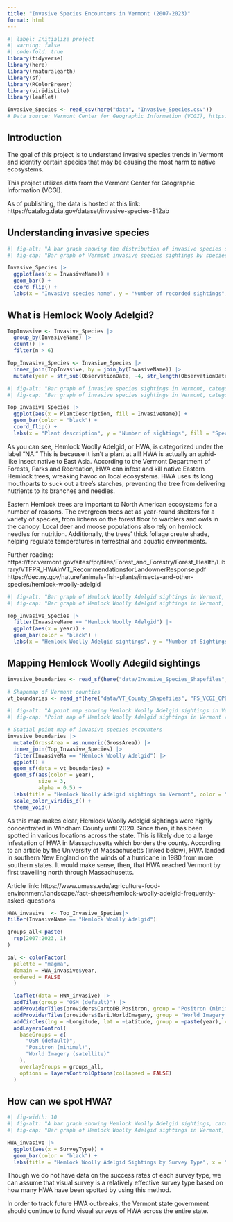```yaml
---
title: "Invasive Species Encounters in Vermont (2007-2023)"
format: html
---
```


```r
#| label: Initialize project
#| warning: false
#| code-fold: true
library(tidyverse)
library(here)
library(rnaturalearth)
library(sf)
library(RColorBrewer)
library(viridisLite)
library(leaflet)
```

```r
Invasive_Species <- read_csv(here("data", "Invasive_Species.csv"))
# Data source: Vermont Center for Geographic Information (VCGI), https://catalog.data.gov/dataset/invasive-species-812ab
```

## Introduction

The goal of this project is to understand invasive species trends in Vermont and identify certain species that may be causing the most harm to native ecosystems.

This project utilizes data from the Vermont Center for Geographic Information (VCGI). 

As of publishing, the data is hosted at this link:
https://catalog.data.gov/dataset/invasive-species-812ab 

## Understanding invasive species

```r
#| fig-alt: "A bar graph showing the distribution of invasive species sightings by species name in Vermont from 2007 to 2023. The number of Hemlock Woolly Adelgid sightings far exceeds the count for every other species."
#| fig-cap: "Bar graph of Vermont invasive species sightings by species name. Data source: Vermont Center for Geographic Information (VCGI), https://catalog.data.gov/dataset/invasive-species-812ab"

Invasive_Species |>
  ggplot(aes(x = InvasiveName)) +
  geom_bar() +
  coord_flip() +
  labs(x = "Invasive species name", y = "Number of recorded sightings", title = "Distribution of invasive species sightings in Vermont (2007-2023)")
```

## What is Hemlock Wooly Adelgid?

```r
TopInvasive <- Invasive_Species |>
  group_by(InvasiveName) |>
  count() |>
  filter(n > 6)

Top_Invasive_Species <- Invasive_Species |>
  inner_join(TopInvasive, by = join_by(InvasiveName)) |>
  mutate(year = str_sub(ObservationDate, -4, str_length(ObservationDate)))
```

```r
#| fig-alt: "Bar graph of invasive species sightings in Vermont, categorized by 'plant description' and colored by species. 'NA' is the largest category. 'Hemlock Woolly Adelgild' is the most represented species, and it belongs to the 'NA' category."
#| fig-cap: "Bar graph of invasive species sightings in Vermont, categorized by 'plant description' and colored by species. Data source: Vermont Center for Geographic Information (VCGI), https://catalog.data.gov/dataset/invasive-species-812ab"

Top_Invasive_Species |>
  ggplot(aes(x = PlantDescription, fill = InvasiveName)) +
  geom_bar(color = "black") +
  coord_flip() +
  labs(x = "Plant description", y = "Number of sightings", fill = "Species")
```

As you can see, Hemlock Woolly Adelgid, or HWA, is categorized under the label "NA." This is because it isn't a plant at all! HWA is actually an aphid-like insect native to East Asia. According to the Vermont Department of Forests, Parks and Recreation, HWA can infest and kill native Eastern Hemlock trees, wreaking havoc on local ecosystems. HWA uses its long mouthparts to suck out a tree's starches, preventing the tree from delivering nutrients to its branches and needles.

Eastern Hemlock trees are important to North American ecosystems for a number of reasons. The evergreen trees act as year-round shelters for a variety of species, from lichens on the forest floor to warblers and owls in the canopy. Local deer and moose populations also rely on hemlock needles for nutrition. Additionally, the trees' thick foliage create shade, helping regulate temperatures in terrestrial and aquatic environments.

Further reading:
https://fpr.vermont.gov/sites/fpr/files/Forest_and_Forestry/Forest_Health/Library/VTFPR_HWAinVT_RecommendationsforLandownerResponse.pdf 
https://dec.ny.gov/nature/animals-fish-plants/insects-and-other-species/hemlock-woolly-adelgid 

```r
#| fig-alt: "Bar graph of Hemlock Woolly Adelgid sightings in Vermont, by year. The majority of HWA sightings occurred in 2012, 2016, 2017, 2020, and 2022."
#| fig-cap: "Bar graph of Hemlock Woolly Adelgid sightings in Vermont, by year. Data source: Vermont Center for Geographic Information (VCGI), https://catalog.data.gov/dataset/invasive-species-812ab"

Top_Invasive_Species |>
  filter(InvasiveName == "Hemlock Woolly Adelgid") |>
  ggplot(aes(x = year)) +
  geom_bar(color = "black") +
  labs(x = "Hemlock Woolly Adelgid sightings", y = "Number of Sightings", fill = "Species")
```

## Mapping Hemlock Woolly Adegild sightings

```r
invasive_boundaries <- read_sf(here("data/Invasive_Species_Shapefiles", "Invasive_Species.dbf"))
```

```r
# Shapemap of Vermont counties
vt_boundaries <- read_sf(here("data/VT_County_Shapefiles", "FS_VCGI_OPENDATA_Boundary_BNDHASH_poly_counties_SP_v1.dbf"))
```

```r
#| fig-alt: "A point map showing Hemlock Woolly Adelgid sightings in Vermont. The points are colored based on the year of sighting. From 2007-2019, HWA was only found in the southeast corner of Vermont. Since 2020, however, HWA has been spotted at various locations across the entire state."
#| fig-cap: "Point map of Hemlock Woolly Adelgid sightings in Vermont (2007-2023). Data source: Vermont Center for Geographic Information (VCGI), https://catalog.data.gov/dataset/invasive-species-812ab"

# Spatial point map of invasive species encounters
invasive_boundaries |>
  mutate(GrossArea = as.numeric(GrossArea)) |>
  inner_join(Top_Invasive_Species) |>
  filter(InvasiveNa == "Hemlock Woolly Adelgid") |>
  ggplot() +
  geom_sf(data = vt_boundaries) +
  geom_sf(aes(color = year),
          size = 3,
          alpha = 0.5) +
  labs(title = "Hemlock Woolly Adelgid sightings in Vermont", color = "Year", y = "Latitude", x = "Longitude", subtitle = "Individual sightings over time") +
  scale_color_viridis_d() +
  theme_void()
```
As this map makes clear, Hemlock Woolly Adelgid sightings were highly concentrated in Windham County until 2020. Since then, it has been spotted in various locations across the state. This is likely due to a large infestation of HWA in Massachusetts which borders the county. According to an article by the University of Massachusetts (linked below), HWA landed in southern New England on the winds of a hurricane in 1980 from more southern states. It would make sense, then, that HWA reached Vermont by first travelling north through Massachusetts.

Article link: https://www.umass.edu/agriculture-food-environment/landscape/fact-sheets/hemlock-woolly-adelgid-frequently-asked-questions

```r
HWA_invasive  <- Top_Invasive_Species|>
filter(InvasiveName == "Hemlock Woolly Adelgid") 
```

```r
groups_all<-paste(
  rep(2007:2023, 1)
)
```


```r
pal <- colorFactor(
  palette = "magma",
  domain = HWA_invasive$year,
  ordered = FALSE
  )

  leaflet(data = HWA_invasive) |>
  addTiles(group = "OSM (default)") |>
  addProviderTiles(providers$CartoDB.Positron, group = "Positron (minimal)") |>
  addProviderTiles(providers$Esri.WorldImagery, group = "World Imagery (satellite)") |>
  addCircles(lng = ~Longitude, lat = ~Latitude, group = ~paste(year), color = ~pal(year)) |>
  addLayersControl(
    baseGroups = c(
      "OSM (default)",
      "Positron (minimal)",
      "World Imagery (satellite)"
    ),
    overlayGroups = groups_all,
    options = layersControlOptions(collapsed = FALSE)
  )
```

## How can we spot HWA?

```r
#| fig-width: 10
#| fig-alt: "A bar graph showing Hemlock Woolly Adelgid sightings, categorized by survey type. The vast majority of HWA is found through visual surveys. The second most-represented category is 'Unspecificed,' meaning no survey type was recorded in the invasive species sighting report."
#| fig-cap: "Bar graph of Hemlock Woolly Adelgid sightings in Vermont, by survey type. Data source: Vermont Center for Geographic Information (VCGI), https://catalog.data.gov/dataset/invasive-species-812ab"

HWA_invasive |>
  ggplot(aes(x = SurveyType)) +
  geom_bar(color = "black") +
  labs(title = "Hemlock Woolly Adelgid Sightings by Survey Type", x = "Survey Type", y = "Number of Surveys")
```
Though we do not have data on the success rates of each survey type, we can assume that visual survey is a relatively effective survey type based on how many HWA have been spotted by using this method.

In order to track future HWA outbreaks, the Vermont state government should continue to fund visual surveys of HWA across the entire state.
